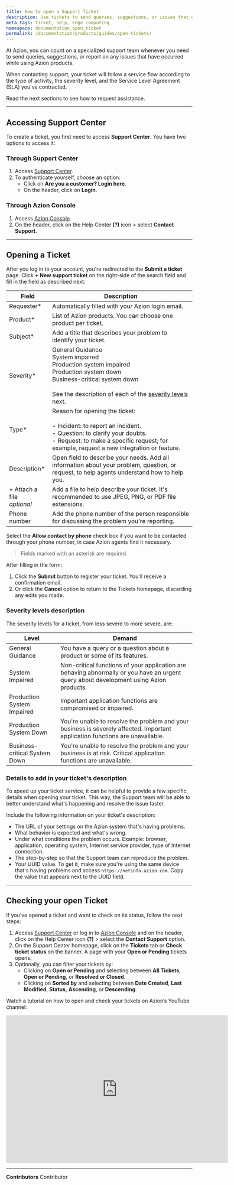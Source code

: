 ```yaml
---
title: How to open a Support Ticket
description: Use tickets to send queries, suggestions, or issues that occur while using Azion products.
meta_tags: ticket, help, edge computing
namespace: documentation_open_ticket
permalink: /documentation/products/guides/open-tickets/
---
```


At Azion, you can count on a specialized support team whenever you need to send queries, suggestions, or report on any issues that have occurred while using Azion products.

When contacting support, your ticket will follow a service flow according to the type of activity, the severity level, and the Service Level Agreement (SLA) you've contracted.

Read the next sections to see how to request assistance.

---

## Accessing Support Center

To create a ticket, you first need to access **Support Center**. You have two options to access it:

### Through Support Center

1. Access [Support Center](https://tickets.azion.com/).
2. To authenticate yourself, choose an option:
   - Click on **Are you a customer? Login here**.
   - On the header, click on **Login**.
   
### Through Azion Console

1. Access [Azion Console](https://console.azion.com/).
2. On the header, click on the Help Center **(?)** icon > select **Contact Support**.

---

## Opening a Ticket

After you log in to your account, you're redirected to the **Submit a ticket** page. Click **+ New support ticket** on the right-side of the search field and fill in the field as described next:

| Field | Description |
|-------|-----------|
| Requester* | Automatically filled with your Azion login email. |
| Product* | List of Azion products. You can choose one product per ticket. |
| Subject* | Add a title that describes your problem to identify your ticket. |
| Severity* | General Guidance<br /> System impaired<br /> Production system impaired<br /> Production system down<br /> Business-critical system down<br /><br />See the description of each of the [severity levels](#severity-levels) next. |
| Type* | Reason for opening the ticket:<br /><br />- Incident: to report an incident. <br />- Question: to clarify your doubts. <br />- Request: to make a specific request; for example, request a new integration or feature. |
| Description* | Open field to describe your needs. Add all information about your problem, question, or request, to help agents understand how to help you. |
| + Attach a file<br /> *optional* | Add a file to help describe your ticket. It's recommended to use JPEG, PNG, or PDF file extensions. |
| Phone number | Add the phone number of the person responsible for discussing the problem you're reporting. |

Select the **Allow contact by phone** check box if you want to be contacted through your phone number, in case Azion agents find it necessary.

> Fields marked with an asterisk are required.

After filling in the form:

1. Click the **Submit** button to register your ticket. You'll receive a confirmation email.
2. Or click the **Cancel** option to return to the Tickets homepage, discarding any edits you made.

### Severity levels description 

The severity levels for a ticket, from less severe to more severe, are:

| Level | Demand |
|-------|---------|
| General Guidance | You have a query or a question about a product or some of its features. |
| System Impaired | Non-critical functions of your application are behaving abnormally or you have an urgent query about development using Azion products. |
| Production System Impaired | Important application functions are compromised or impaired. |
| Production System Down | You're unable to resolve the problem and your business is severely affected. Important application functions are unavailable. |
| Business-critical System Down | You're unable to resolve the problem and your business is at risk. Critical application functions are unavailable. |

### Details to add in your ticket's description 

To speed up your ticket service, it can be helpful to provide a few specific details when opening your ticket. This way, the Support team will be able to better understand what's happening and resolve the issue faster.

Include the following information on your ticket's description:

- The URL of your settings on the Azion system that's having problems.
- What behavior is expected and what's wrong.
- Under what conditions the problem occurs. Example: browser, application, operating system, Internet service provider, type of Internet connection.
- The step-by-step so that the Support team can reproduce the problem.
- Your UUID value. To get it, make sure you're using the same device that's having problems and access `https://netinfo.azion.com`. Copy the value that appears next to the UUID field.

---

## Checking your open Ticket 

If you've opened a ticket and want to check on its status, follow the next steps:

1. Access [Support Center](https://tickets.azion.com/) or log in to [Azion Console](https://console.azion.com/) and on the header, click on the Help Center icon **(?)** > select the **Contact Support** option.
2. On the Support Center homepage, click on the **Tickets** tab or **Check ticket status** on the banner. A page with your **Open or Pending** tickets opens.
3. Optionally, you can filter your tickets by:
   - Clicking on **Open or Pending** and selecting between **All Tickets**, **Open or Pending**, or **Resolved or Closed**.
   - Clicking on **Sorted by** and selecting between **Date Created**, **Last Modified**, **Status**, **Ascending**, or **Descending**.

Watch a tutorial on how to open and check your tickets on Azion’s YouTube channel:

<iframe
   src="https://www.youtube.com/embed/DhuSYrNKUAs"
   loading="lazy"
   width="600"
   height="400"
   title="Opening a support ticket and checking on open tickets"
   frameborder="0"
   allow="accelerometer; autoplay; clipboard-write; encrypted-media; gyroscope; picture-in-picture; web-share"
   allowfullscreen></iframe>



---


**Contributors** <ContributorList>Contributor</ContributorList>
